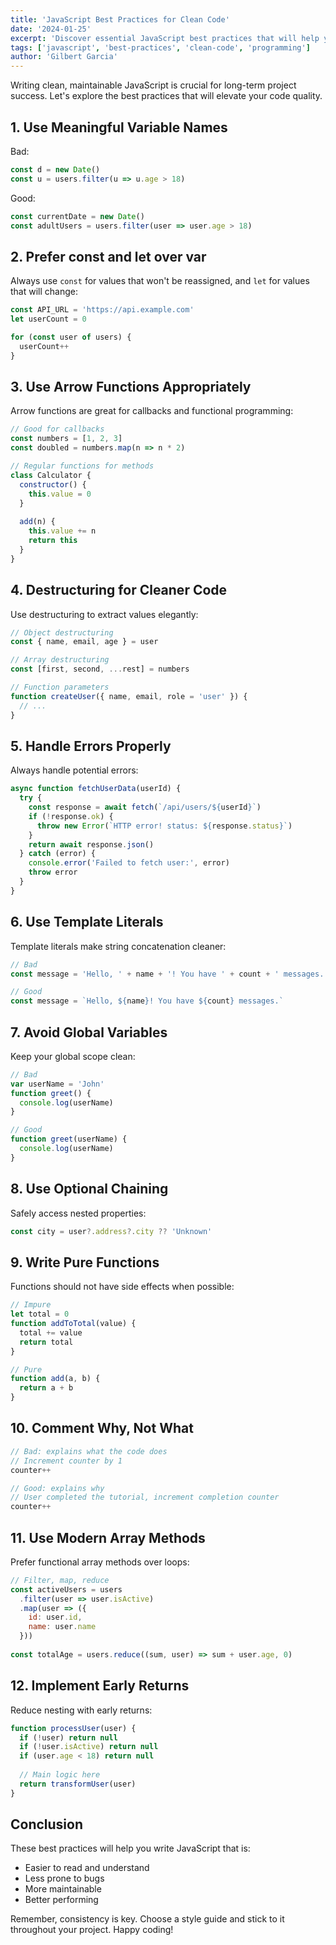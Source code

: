 ```yaml
---
title: 'JavaScript Best Practices for Clean Code'
date: '2024-01-25'
excerpt: 'Discover essential JavaScript best practices that will help you write cleaner, more maintainable, and efficient code.'
tags: ['javascript', 'best-practices', 'clean-code', 'programming']
author: 'Gilbert Garcia'
---
```


Writing clean, maintainable JavaScript is crucial for long-term project success. Let's explore the best practices that will elevate your code quality.

## 1. Use Meaningful Variable Names

Bad:
```javascript
const d = new Date()
const u = users.filter(u => u.age > 18)
```

Good:
```javascript
const currentDate = new Date()
const adultUsers = users.filter(user => user.age > 18)
```

## 2. Prefer const and let over var

Always use `const` for values that won't be reassigned, and `let` for values that will change:

```javascript
const API_URL = 'https://api.example.com'
let userCount = 0

for (const user of users) {
  userCount++
}
```

## 3. Use Arrow Functions Appropriately

Arrow functions are great for callbacks and functional programming:

```javascript
// Good for callbacks
const numbers = [1, 2, 3]
const doubled = numbers.map(n => n * 2)

// Regular functions for methods
class Calculator {
  constructor() {
    this.value = 0
  }
  
  add(n) {
    this.value += n
    return this
  }
}
```

## 4. Destructuring for Cleaner Code

Use destructuring to extract values elegantly:

```javascript
// Object destructuring
const { name, email, age } = user

// Array destructuring
const [first, second, ...rest] = numbers

// Function parameters
function createUser({ name, email, role = 'user' }) {
  // ...
}
```

## 5. Handle Errors Properly

Always handle potential errors:

```javascript
async function fetchUserData(userId) {
  try {
    const response = await fetch(`/api/users/${userId}`)
    if (!response.ok) {
      throw new Error(`HTTP error! status: ${response.status}`)
    }
    return await response.json()
  } catch (error) {
    console.error('Failed to fetch user:', error)
    throw error
  }
}
```

## 6. Use Template Literals

Template literals make string concatenation cleaner:

```javascript
// Bad
const message = 'Hello, ' + name + '! You have ' + count + ' messages.'

// Good
const message = `Hello, ${name}! You have ${count} messages.`
```

## 7. Avoid Global Variables

Keep your global scope clean:

```javascript
// Bad
var userName = 'John'
function greet() {
  console.log(userName)
}

// Good
function greet(userName) {
  console.log(userName)
}
```

## 8. Use Optional Chaining

Safely access nested properties:

```javascript
const city = user?.address?.city ?? 'Unknown'
```

## 9. Write Pure Functions

Functions should not have side effects when possible:

```javascript
// Impure
let total = 0
function addToTotal(value) {
  total += value
  return total
}

// Pure
function add(a, b) {
  return a + b
}
```

## 10. Comment Why, Not What

```javascript
// Bad: explains what the code does
// Increment counter by 1
counter++

// Good: explains why
// User completed the tutorial, increment completion counter
counter++
```

## 11. Use Modern Array Methods

Prefer functional array methods over loops:

```javascript
// Filter, map, reduce
const activeUsers = users
  .filter(user => user.isActive)
  .map(user => ({
    id: user.id,
    name: user.name
  }))
  
const totalAge = users.reduce((sum, user) => sum + user.age, 0)
```

## 12. Implement Early Returns

Reduce nesting with early returns:

```javascript
function processUser(user) {
  if (!user) return null
  if (!user.isActive) return null
  if (user.age < 18) return null
  
  // Main logic here
  return transformUser(user)
}
```

## Conclusion

These best practices will help you write JavaScript that is:
- Easier to read and understand
- Less prone to bugs
- More maintainable
- Better performing

Remember, consistency is key. Choose a style guide and stick to it throughout your project. Happy coding!